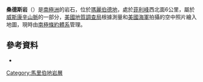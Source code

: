 '''桑德斯岩'''（{{lang-en|Saunders Rock}}）是[[南極洲|南極洲]]的岩石，位於[[瑪麗伯德地|瑪麗伯德地]]，處於[[菲利峰|菲利峰]]西北面6公里，屬於[[威斯康辛山脈|威斯康辛山脈]]的一部分，[[美國地質調查局|美國地質調查局]]根據測量和[[美國海軍|美國海軍]]拍攝的空中照片繪入地圖，現時由[[南極條約體系|南極條約體系]]管理。

{{coord|85|25|S|127|2|W|display=title}}

==參考資料==
*{{usgs-gazetteer}}

{{DEFAULTSORT:Saunders Rock}}
[[Category:馬里伯地岩層|Category:馬里伯地岩層]]


{{MarieByrdLand-geo-stub}}